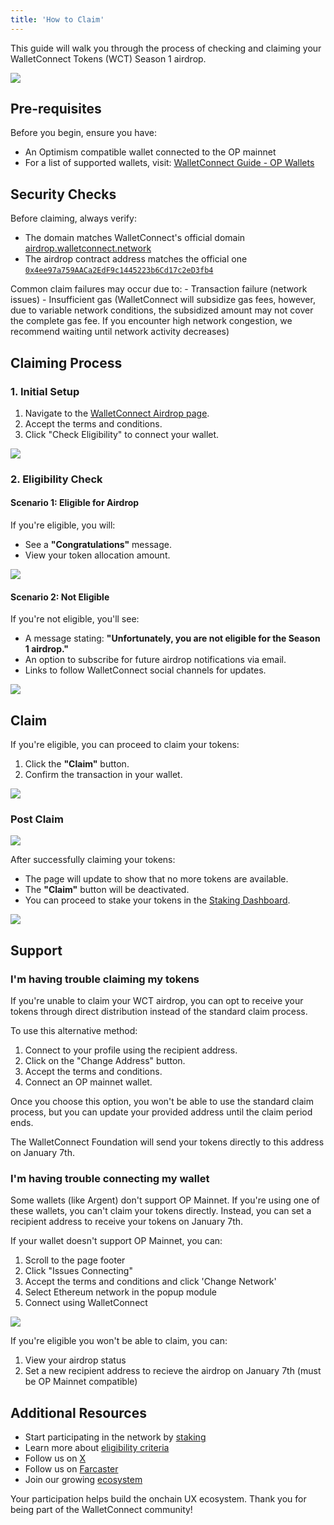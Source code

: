 ```yaml
---
title: 'How to Claim'
---
```


This guide will walk you through the process of checking and claiming your WalletConnect Tokens (WCT) Season 1 airdrop.

<img src="/images/wct-claim-banner.png" className='w-full'/>

## Pre-requisites

Before you begin, ensure you have:
- An Optimism compatible wallet connected to the OP mainnet
- For a list of supported wallets, visit: [WalletConnect Guide - OP Wallets](https://walletguide.walletconnect.network/?chains=eip155%3A10)

## Security Checks

Before claiming, always verify:
- The domain matches WalletConnect's official domain [airdrop.walletconnect.network](https://airdrop.walletconnect.network)
- The airdrop contract address matches the official one [`0x4ee97a759AACa2EdF9c1445223b6Cd17c2eD3fb4`](https://optimistic.etherscan.io/address/0x4ee97a759AACa2EdF9c1445223b6Cd17c2eD3fb4)

<Note>
Common claim failures may occur due to:
- Transaction failure (network issues)
- Insufficient gas (WalletConnect will subsidize gas fees, however, due to variable network conditions, the subsidized amount may not cover the complete gas fee. If you encounter high network congestion, we recommend waiting until network activity decreases)
</Note>

## Claiming Process

### 1. Initial Setup
1. Navigate to the [WalletConnect Airdrop page](https://airdrop.walletconnect.network).
2. Accept the terms and conditions.
3. Click "Check Eligibility" to connect your wallet.

<img src="/images/wct-eligibility.png" className='w-full'/>

### 2. Eligibility Check

#### Scenario 1: Eligible for Airdrop
If you're eligible, you will:
- See a **"Congratulations"** message.
- View your token allocation amount.

<img src="/images/wct-eligible-claim.png" className='w-full'/>

#### Scenario 2: Not Eligible
If you're not eligible, you'll see:
- A message stating: **"Unfortunately, you are not eligible for the Season 1 airdrop."**
- An option to subscribe for future airdrop notifications via email.
- Links to follow WalletConnect social channels for updates.

<img src="/images/wct-not-eligible-claim.png" className='w-full'/>

## Claim

If you're eligible, you can proceed to claim your tokens:
1. Click the **"Claim"** button.
2. Confirm the transaction in your wallet.

<img src="/images/wct-claim.png" className='w-full'/>

### Post Claim

<img src="/images/wct-post-claim.png" className='w-full'/>

After successfully claiming your tokens:
- The page will update to show that no more tokens are available.
- The **"Claim"** button will be deactivated.
- You can proceed to stake your tokens in the [Staking Dashboard](https://pro.walletconnect.network).

<img src="/images/wct-post-claim-stake.png" className='w-full'/>

## Support

### I'm having trouble claiming my tokens

If you're unable to claim your WCT airdrop, you can opt to receive your tokens through direct distribution instead of the standard claim process.

To use this alternative method:

1. Connect to your profile using the recipient address.
2. Click on the "Change Address" button.
3. Accept the terms and conditions.
4. Connect an OP mainnet wallet.

<Warning>
Once you choose this option, you won't be able to use the standard claim process, but you can update your provided address until the claim period ends.
</Warning>

The WalletConnect Foundation will send your tokens directly to this address on January 7th.

### I'm having trouble connecting my wallet

<Warning>
Some wallets (like Argent) don't support OP Mainnet. If you're using one of these wallets, you can't claim your tokens directly. Instead, you can set a recipient address to receive your tokens on January 7th.
</Warning>

If your wallet doesn't support OP Mainnet, you can:

1. Scroll to the page footer
2. Click "Issues Connecting"
3. Accept the terms and conditions and click 'Change Network'
4. Select Ethereum network in the popup module
5. Connect using WalletConnect

<img src="/images/airdrop-argent.gif" className='w-full'/>

If you're eligible you won't be able to claim, you can:

1. View your airdrop status
2. Set a new recipient address to recieve the airdrop on January 7th (must be OP Mainnet compatible)

## Additional Resources

- Start participating in the network by [staking](../wct-staking)
- Learn more about [eligibility criteria](./index.mdx)
- Follow us on [X](https://x.com/WalletConnect)
- Follow us on [Farcaster](https://warpcast.com/~/channel/walletconnect)
- Join our growing [ecosystem](https://t.me/walletconnect)

<Tip>
Your participation helps build the onchain UX ecosystem. Thank you for being part of the WalletConnect community!
</Tip>